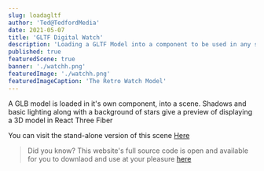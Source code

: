 ```yaml
---
slug: loadagltf
author: 'Ted@TedfordMedia'
date: 2021-05-07
title: 'GLTF Digital Watch'
description: 'Loading a GLTF Model into a component to be used in any scene'
published: true
featuredScene: true
banner: './watchh.png'
featuredImage: './watchh.png'
featuredImageCaption: 'The Retro Watch Model' 
---
```


A GLB model is loaded in it's own component, into a scene. Shadows and basic lighting along with a background of stars give a preview of displaying a 3D model in React Three Fiber  

<WatchScene/>

You can visit the stand-alone version of this scene <a href="/watchscene">Here</a>

>Did you know? This website's full source code is open and available for you to downlaod and use at your pleasure <a href="https://github.com/TedfordMedia/tedfordmedia">here</a>
  
